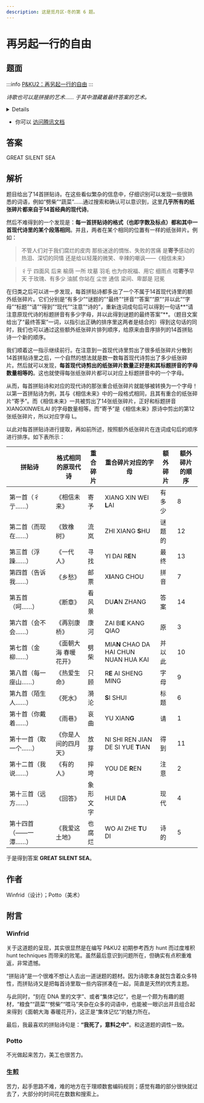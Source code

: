 ```yaml
---
description: 这是觅月区·冬的第 6 题。
---
```


# 再另起一行的自由

## 题面
:::info
[P\&KU2：再另起一行的自由](https://pnku2.pkupuzzle.art/#/game/miyue/winter\_05)
:::

_诗歌也可以是拼接的艺术……_
_于其中潜藏着最终答案的艺术。_

<details>

    <summary>点此查看所有拼贴诗</summary>

    ![](./06-zai-ling-qi-yi-hang-de-zi-you.assets/image_1.webp)

    ![](./06-zai-ling-qi-yi-hang-de-zi-you.assets/image_2.webp)

    ![](./06-zai-ling-qi-yi-hang-de-zi-you.assets/image_3.webp)

    ![](./06-zai-ling-qi-yi-hang-de-zi-you.assets/image_4.webp)

    ![](./06-zai-ling-qi-yi-hang-de-zi-you.assets/image_5.webp)

    ![](./06-zai-ling-qi-yi-hang-de-zi-you.assets/image_6.webp)

    ![](./06-zai-ling-qi-yi-hang-de-zi-you.assets/image_7.webp)

    ![](./06-zai-ling-qi-yi-hang-de-zi-you.assets/image_8.webp)

    ![](./06-zai-ling-qi-yi-hang-de-zi-you.assets/image_9.webp)

    ![](./06-zai-ling-qi-yi-hang-de-zi-you.assets/image_10.webp)

    ![](./06-zai-ling-qi-yi-hang-de-zi-you.assets/image_11.webp)

    ![](./06-zai-ling-qi-yi-hang-de-zi-you.assets/image_12.webp)

    ![](./06-zai-ling-qi-yi-hang-de-zi-you.assets/image_13.webp)

    ![](./06-zai-ling-qi-yi-hang-de-zi-you.assets/image_14.webp)

</details>

* 你可以 [访问腾讯文档](https://docs.qq.com/doc/DZUdja0xxc1FZbkF5)

## 答案

GREAT SILENT SEA

## 解析

题目给出了14首拼贴诗。在这些看似繁杂的信息中，仔细识别可以发现一些很熟悉的词语，例如“劈柴”“蔬菜”……通过搜索和确认可以意识到，这里**几乎所有的纸张碎片都来自于14首经典的现代诗**。

然后不难得到的一个发现是：**每一首拼贴诗的格式（也即字数及标点）都和其中一首现代诗里的某个段落相同**。并且，两者在某个相同的位置有一样的纸张碎片。例如：

> 不管人们对于我们腐烂的皮肉 那些迷途的惆怅、失败的苦痛 是**寄予**感动的热泪、深切的同情 还是给以轻蔑的微笑、辛辣的嘲讽——《相信未来》

> 彳亍 四面风 后来 榆荫 一所 坟墓 羽毛 也为你祝福、用它 细雨点 喂**寄予**早天 于玫瑰、有多少 油腻 你站在 尘世 通信 梁间、卑鄙是 冠冕

在归类之后可以进一步发现，每首拼贴诗都多出了一个不属于14首现代诗里的额外纸张碎片。它们分别是“有多少”“谜题的”“最终”“拼音”“答案”“原”“并以此”“字母”“标题”“请”“得到”“现代”“注意”“诗的”，重新连词成句后可以得到一句话**“请注意原现代诗的标题拼音有多少字母，并以此得到谜题的最终答案”**。（题目文案给出了“最终答案”一词，以指引出正确的排序里这两者是结合的）得到这句话的同时，我们也可以通过这些额外纸张碎片排列顺序，给原来由音序排列的14首拼贴诗一个新的顺序。

我们顺着这一指示继续前行。在注意到一首现代诗里剪出了很多纸张碎片分散到14首拼贴诗里之后，一个自然的想法就是数一数每首现代诗剪出了多少纸张碎片。然后就可以发现，**每首现代诗剪出的纸张碎片数量正好是和其标题拼音的字母数量相等的**。这也就使得每张纸张碎片都可以对应上标题拼音中的一个字母。

从而，每首拼贴诗和对应的现代诗的那张重合纸张碎片就能够被转换为一个字母！以第一首拼贴诗为例，其与《相信未来》中的一段格式相同，且其有重合的纸张碎片“寄予”。而《相信未来》一共被剪出了14张纸张碎片，正好和标题拼音 XIANGXINWEILAI 的字母数量相等。而“寄予”是《相信未来》原诗中剪出的第12张纸张碎片，所以对应字母 L。

以此对每首拼贴诗进行提取，再如前所述，按照额外纸张碎片在连词成句后的顺序进行排序。如下表所示：

| 拼贴诗          | 格式相同的原现代诗   | 重合碎片 | 重合碎片对应的字母                              | 额外碎片 | 额外碎片的顺序 |
| ------------ | ----------- | ---- | -------------------------------------- | ---- | ------- |
| 第一首（彳亍……）    | 《相信未来》      | 寄予   | XIANG XIN WEI **L**AI                  | 有多少  | 8       |
| 第二首（而现在……）   | 《致橡树》       | 流岚   | ZHI XIANG **S**HU                      | 谜题的  | 12      |
| 第三首（浮躁……）    | 《一代人》       | 寻找   | YI DAI R**E**N                         | 最终   | 13      |
| 第四首（告诉我……）   | 《乡愁》        | 邮票   | X**I**ANG CHOU                         | 拼音   | 7       |
| 第五首（呵……）     | 《断章》        | 看风景  | DU**A**N ZHANG                         | 答案   | 14      |
| 第六首（会不会……）   | 《再别康桥》      | 康河   | ZAI BI**E** KANG QIAO                  | 原    | 3       |
| 第七首（金柳……）    | 《面朝大海 春暖花开》 | 劈柴   | MIA**N** CHAO DA HAI CHUN NUAN HUA KAI | 并以此  | 10      |
| 第八首（每一座山……）  | 《热爱生命》      | 只顾   | R**E** AI SHENG MING                   | 字母   | 9       |
| 第九首（陌生人……）   | 《死水》        | 漪沦   | **S**I SHUI                            | 标题   | 6       |
| 第十首（你戴着……）   | 《雨巷》        | 哀曲   | YU XIAN**G**                           | 请    | 1       |
| 第十一首（取一个……）  | 《你是人间的四月天》  | 放芽   | NI SHI REN JIAN DE SI YUE **T**IAN     | 得到   | 11      |
| 第十二首（我说……）   | 《有的人》       | 摔垮   | YOU DE **R**EN                         | 注意   | 2       |
| 第十三首（远方……）   | 《回答》        | 象形文字 | HUI D**A**                             | 现代   | 4       |
| 第十四首（——一潭……） | 《我爱这土地》     | 也腐烂  | WO AI ZHE **T**U DI                    | 诗的   | 5       |

于是得到答案 **GREAT SILENT SEA**。

## 作者

Winfrid（设计）；Potto（美术）

## 附言

### Winfrid

关于这道题的呈现，其实很显然是在编写 P\&KU2 初期参考西方 hunt 而过度堆积 hunt techniques 而带来的败笔。虽然最后意识到问题所在，但确实有点积重难返，非常遗憾。

“拼贴诗”是一个很难不想让人去出一道谜题的题材。因为诗歌本身就包含着众多特性，而拼贴诗又是把每首诗里取一些内容拼凑在一起，简直是天然的优秀主题。

与此同时，“刻在 DNA 里的文字”、或者“集体记忆”，也是一个颇为有趣的题材，“粮食”“蔬菜”“劈柴”“喂马”夹杂在众多的词语中，也能被一眼识出并且组合起来得到《面朝大海 春暖花开》，这正是“集体记忆”的魅力所在。

最后，我最喜欢的拼贴诗句是：**“我死了，意料之中”**。和这道题的调性一致。

### Potto

不光做起来苦力，美工也很苦力。

### 生煎

苦力，起手思路不难，难的地方在于理顺数套编码规则；感觉有趣的部分很快就过去了，大部分的时间花在数数和搜索上。
